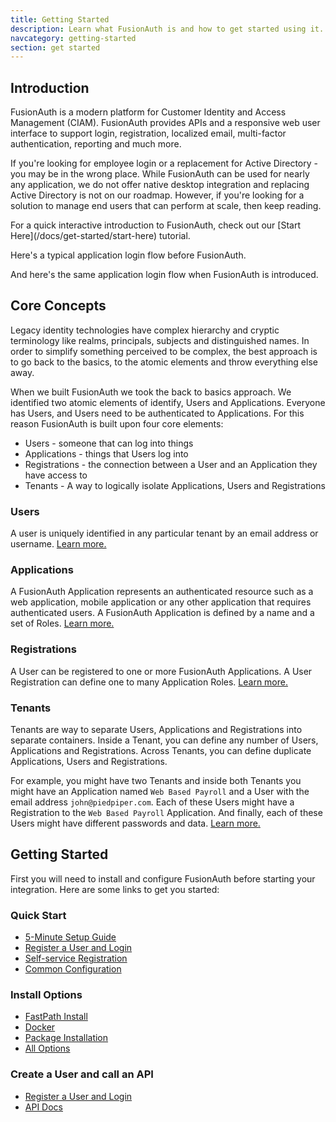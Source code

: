 ```yaml
---
title: Getting Started
description: Learn what FusionAuth is and how to get started using it.
navcategory: getting-started
section: get started
---
```


## Introduction

FusionAuth is a modern platform for Customer Identity and Access Management (CIAM). FusionAuth provides APIs and a responsive web user interface to support
login, registration, localized email, multi-factor authentication, reporting and much more.

If you're looking for employee login or a replacement for Active Directory - you may be in the wrong place. While FusionAuth can be used for nearly any application, we do not offer native desktop integration and replacing Active Directory is not on our roadmap. However, if you're looking for a solution to manage end users that can perform at scale, then keep reading.

<Aside title="Jump In!">For a quick interactive introduction to FusionAuth, check out our [Start Here](/docs/get-started/start-here) tutorial.</Aside>

Here's a typical application login flow before FusionAuth.

<LoginBefore alt="Login before FusionAuth" />

And here's the same application login flow when FusionAuth is introduced.

<LoginAfter alt="Login after FusionAuth" />

## Core Concepts

Legacy identity technologies have complex hierarchy and cryptic terminology like realms, principals, subjects and distinguished names. In order to simplify something perceived to be complex, the best approach is to go back to the basics, to the atomic elements and throw everything else away.

When we built FusionAuth we took the back to basics approach. We identified two atomic elements of identify, Users and Applications. Everyone has Users, and Users need to be authenticated to Applications. For this reason FusionAuth is built upon four core elements:

* Users - someone that can log into things
* Applications - things that Users log into
* Registrations - the connection between a User and an Application they have access to
* Tenants - A way to logically isolate Applications, Users and Registrations

### Users

A user is uniquely identified in any particular tenant by an email address or username. [Learn more.](/docs/get-started/core-concepts/users)

### Applications

A FusionAuth Application represents an authenticated resource such as a web application, mobile application or any other application that requires authenticated users. A FusionAuth Application is defined by a name and a set of Roles. [Learn more.](/docs/get-started/core-concepts/applications)

### Registrations

A User can be registered to one or more FusionAuth Applications. A User Registration can define one to many Application Roles. [Learn more.](/docs/get-started/core-concepts/registrations)

### Tenants

Tenants are way to separate Users, Applications and Registrations into separate containers. Inside a Tenant, you can define any number of Users, Applications and Registrations. Across Tenants, you can define duplicate Applications, Users and Registrations.

For example, you might have two Tenants and inside both Tenants you might have an Application named `Web Based Payroll` and a User with the email address `john@piedpiper.com`. Each of these Users might have a Registration to the `Web Based Payroll` Application. And finally, each of these Users might have different passwords and data. [Learn more.](/docs/get-started/core-concepts/tenants)

## Getting Started

First you will need to install and configure FusionAuth before starting your integration. Here are some links to get you started:

### Quick Start
* [5-Minute Setup Guide](/docs/quickstarts/5-minute-setup-guide)
* [Register a User and Login](/docs/lifecycle/register-users/register-user-login-api)
* [Self-service Registration](/docs/lifecycle/register-users/basic-registration-forms)
* [Common Configuration](/docs/get-started/run-in-the-cloud/common-configuration)

### Install Options
* [FastPath Install](/docs/get-started/download-and-install/fast-path)
* [Docker](/docs/get-started/download-and-install/docker)
* [Package Installation](/docs/get-started/download-and-install/fusionauth-app)
* [All Options](/docs/get-started/download-and-install)

### Create a User and call an API
* [Register a User and Login](/docs/lifecycle/register-users/register-user-login-api)
* [API Docs](/docs/apis/)
